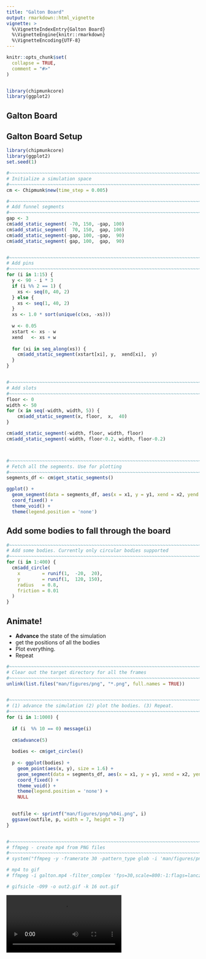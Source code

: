 ```yaml
---
title: "Galton Board"
output: rmarkdown::html_vignette
vignette: >
  %\VignetteIndexEntry{Galton Board}
  %\VignetteEngine{knitr::rmarkdown}
  %\VignetteEncoding{UTF-8}
---
```


```r
knitr::opts_chunk$set(
  collapse = TRUE,
  comment = "#>"
)


library(chipmunkcore)
library(ggplot2)
```


## Galton Board


## Galton Board Setup

```r
library(chipmunkcore)
library(ggplot2)
set.seed(1)

#~~~~~~~~~~~~~~~~~~~~~~~~~~~~~~~~~~~~~~~~~~~~~~~~~~~~~~~~~~~~~~~~~~~~~~~~~~~~~
# Initialize a simulation space
#~~~~~~~~~~~~~~~~~~~~~~~~~~~~~~~~~~~~~~~~~~~~~~~~~~~~~~~~~~~~~~~~~~~~~~~~~~~~~
cm <- Chipmunk$new(time_step = 0.005)

#~~~~~~~~~~~~~~~~~~~~~~~~~~~~~~~~~~~~~~~~~~~~~~~~~~~~~~~~~~~~~~~~~~~~~~~~~~~~~
# Add funnel segments
#~~~~~~~~~~~~~~~~~~~~~~~~~~~~~~~~~~~~~~~~~~~~~~~~~~~~~~~~~~~~~~~~~~~~~~~~~~~~~
gap <- 3
cm$add_static_segment( -70, 150, -gap, 100)
cm$add_static_segment(  70, 150,  gap, 100)
cm$add_static_segment(-gap, 100, -gap,  90)
cm$add_static_segment( gap, 100,  gap,  90)


#~~~~~~~~~~~~~~~~~~~~~~~~~~~~~~~~~~~~~~~~~~~~~~~~~~~~~~~~~~~~~~~~~~~~~~~~~~~~~
# Add pins
#~~~~~~~~~~~~~~~~~~~~~~~~~~~~~~~~~~~~~~~~~~~~~~~~~~~~~~~~~~~~~~~~~~~~~~~~~~~~~
for (i in 1:15) {
  y <- 90 - i * 3
  if (i %% 2 == 1) {
    xs <- seq(0, 40, 2)
  } else {
    xs <- seq(1, 40, 2)
  }
  xs <- 1.0 * sort(unique(c(xs, -xs)))
  
  w <- 0.05
  xstart <- xs - w
  xend   <- xs + w
  
  for (xi in seq_along(xs)) {
    cm$add_static_segment(xstart[xi], y,  xend[xi],  y)
  }
}


#~~~~~~~~~~~~~~~~~~~~~~~~~~~~~~~~~~~~~~~~~~~~~~~~~~~~~~~~~~~~~~~~~~~~~~~~~~~~~
# Add slots 
#~~~~~~~~~~~~~~~~~~~~~~~~~~~~~~~~~~~~~~~~~~~~~~~~~~~~~~~~~~~~~~~~~~~~~~~~~~~~~
floor <- 0
width <- 50
for (x in seq(-width, width, 5)) {
    cm$add_static_segment(x, floor,  x,  40)
}

cm$add_static_segment(-width, floor, width, floor)
cm$add_static_segment(-width, floor-0.2, width, floor-0.2)



#~~~~~~~~~~~~~~~~~~~~~~~~~~~~~~~~~~~~~~~~~~~~~~~~~~~~~~~~~~~~~~~~~~~~~~~~~~~~~
# Fetch all the segments. Use for plotting
#~~~~~~~~~~~~~~~~~~~~~~~~~~~~~~~~~~~~~~~~~~~~~~~~~~~~~~~~~~~~~~~~~~~~~~~~~~~~~
segments_df <- cm$get_static_segments()

ggplot() + 
  geom_segment(data = segments_df, aes(x = x1, y = y1, xend = x2, yend = y2)) + 
  coord_fixed() + 
  theme_void() + 
  theme(legend.position = 'none')
```


## Add some bodies to fall through the board


```r
#~~~~~~~~~~~~~~~~~~~~~~~~~~~~~~~~~~~~~~~~~~~~~~~~~~~~~~~~~~~~~~~~~~~~~~~~~~~~~
# Add some bodies. Currently only circular bodies supported
#~~~~~~~~~~~~~~~~~~~~~~~~~~~~~~~~~~~~~~~~~~~~~~~~~~~~~~~~~~~~~~~~~~~~~~~~~~~~~
for (i in 1:400) {
  cm$add_circle(
    x        = runif(1,  -20,  20), 
    y        = runif(1,  120, 150),
    radius   = 0.8,
    friction = 0.01
  )
}
```


## Animate!

* **Advance** the state of the simulation
* get the positions of all the bodies
* Plot everything.
* Repeat


```r
#~~~~~~~~~~~~~~~~~~~~~~~~~~~~~~~~~~~~~~~~~~~~~~~~~~~~~~~~~~~~~~~~~~~~~~~~~~~~~
# Clear out the target directory for all the frames
#~~~~~~~~~~~~~~~~~~~~~~~~~~~~~~~~~~~~~~~~~~~~~~~~~~~~~~~~~~~~~~~~~~~~~~~~~~~~~
unlink(list.files("man/figures/png", "*.png", full.names = TRUE))


#~~~~~~~~~~~~~~~~~~~~~~~~~~~~~~~~~~~~~~~~~~~~~~~~~~~~~~~~~~~~~~~~~~~~~~~~~~~~~
# (1) advance the simulation (2) plot the bodies. (3) Repeat.
#~~~~~~~~~~~~~~~~~~~~~~~~~~~~~~~~~~~~~~~~~~~~~~~~~~~~~~~~~~~~~~~~~~~~~~~~~~~~~
for (i in 1:1000) {
  
  if (i  %% 10 == 0) message(i)
  
  cm$advance(5)
  
  bodies <- cm$get_circles()
  
  p <- ggplot(bodies) + 
    geom_point(aes(x, y), size = 1.6) + 
    geom_segment(data = segments_df, aes(x = x1, y = y1, xend = x2, yend = y2)) + 
    coord_fixed() + 
    theme_void() + 
    theme(legend.position = 'none') + 
    NULL
  

  outfile <- sprintf("man/figures/png/%04i.png", i)
  ggsave(outfile, p, width = 7, height = 7)
}


#~~~~~~~~~~~~~~~~~~~~~~~~~~~~~~~~~~~~~~~~~~~~~~~~~~~~~~~~~~~~~~~~~~~~~~~~~~~~~
# ffmpeg - create mp4 from PNG files
#~~~~~~~~~~~~~~~~~~~~~~~~~~~~~~~~~~~~~~~~~~~~~~~~~~~~~~~~~~~~~~~~~~~~~~~~~~~~~
# system("ffmpeg -y -framerate 30 -pattern_type glob -i 'man/figures/png/*.png' -c:v libx264 -pix_fmt yuv420p -s 800x800 man/figures/galton.mp4")

# mp4 to gif
# ffmpeg -i galton.mp4 -filter_complex 'fps=30,scale=800:-1:flags=lanczos,split [o1] [o2];[o1] palettegen [p]; [o2] fifo [o3];[o3] [p] paletteuse' out.gif

# gifsicle -O99 -o out2.gif -k 16 out.gif

```


![](anim/galton.mp4)








